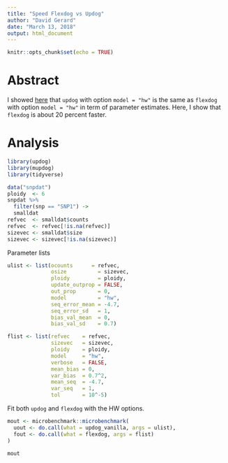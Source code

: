 ---
title: "Speed Flexdog vs Updog"
author: "David Gerard"
date: "March 13, 2018"
output: html_document
---

```{r setup, include=FALSE}
knitr::opts_chunk$set(echo = TRUE)
```

# Abstract

I showed [here](flexdog_v_updog.html) that `updog` with option `model = "hw"` is the same as `flexdog` with option `model = "hw"` in term of parameter estimates. Here, I show that `flexdog` is about 20 percent faster.

# Analysis

```{r, message=FALSE}
library(updog)
library(mupdog)
library(tidyverse)
```

```{r}
data("snpdat")
ploidy  <- 6
snpdat %>% 
  filter(snp == "SNP1") ->
  smalldat
refvec  <- smalldat$counts
refvec  <- refvec[!is.na(refvec)]
sizevec <- smalldat$size
sizevec <- sizevec[!is.na(sizevec)]
```

Parameter lists
```{r}
ulist <- list(ocounts      = refvec, 
              osize          = sizevec, 
              ploidy         = ploidy, 
              update_outprop = FALSE, 
              out_prop       = 0, 
              model          = "hw", 
              seq_error_mean = -4.7, 
              seq_error_sd   = 1, 
              bias_val_mean  = 0, 
              bias_val_sd    = 0.7)

flist <- list(refvec    = refvec, 
              sizevec   = sizevec, 
              ploidy    = ploidy, 
              model     = "hw",
              verbose   = FALSE, 
              mean_bias = 0,
              var_bias  = 0.7^2, 
              mean_seq  = -4.7, 
              var_seq   = 1,
              tol       = 10^-5)
```


Fit both `updog` and `flexdog` with the HW options.
```{r, cache=TRUE}
mout <- microbenchmark::microbenchmark(
  uout <- do.call(what = updog_vanilla, args = ulist),
  fout <- do.call(what = flexdog, args = flist)
)
```

```{r}
mout
```
